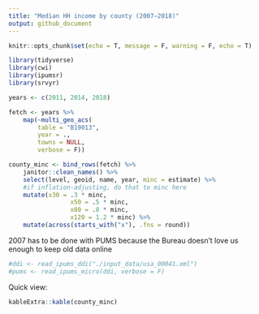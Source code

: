 ```yaml
---
title: "Median HH income by county (2007–2018)"
output: github_document
---
```


```r
knitr::opts_chunk$set(echo = T, message = F, warning = F, echo = T)
```
```r
library(tidyverse)
library(cwi)
library(ipumsr)
library(srvyr)
```

```r
years <- c(2011, 2014, 2018)

fetch <- years %>%
	map(~multi_geo_acs(
		table = "B19013",
		year = .,
		towns = NULL,
		verbose = F))

county_minc <- bind_rows(fetch) %>% 
	janitor::clean_names() %>%
	select(level, geoid, name, year, minc = estimate) %>% 
	#if inflation-adjusting, do that to minc here
	mutate(x30 = .3 * minc,
				 x50 = .5 * minc,
				 x80 = .8 * minc,
				 x120 = 1.2 * minc) %>% 
	mutate(across(starts_with("x"), .fns = round))
```

2007 has to be done with PUMS because the Bureau doesn't love us enough to keep old data online

```r
#ddi <- read_ipums_ddi("./input_data/usa_00041.xml")
#pums <- read_ipums_micro(ddi, verbose = F)
```

Quick view:

```r
kableExtra::kable(county_minc)
```